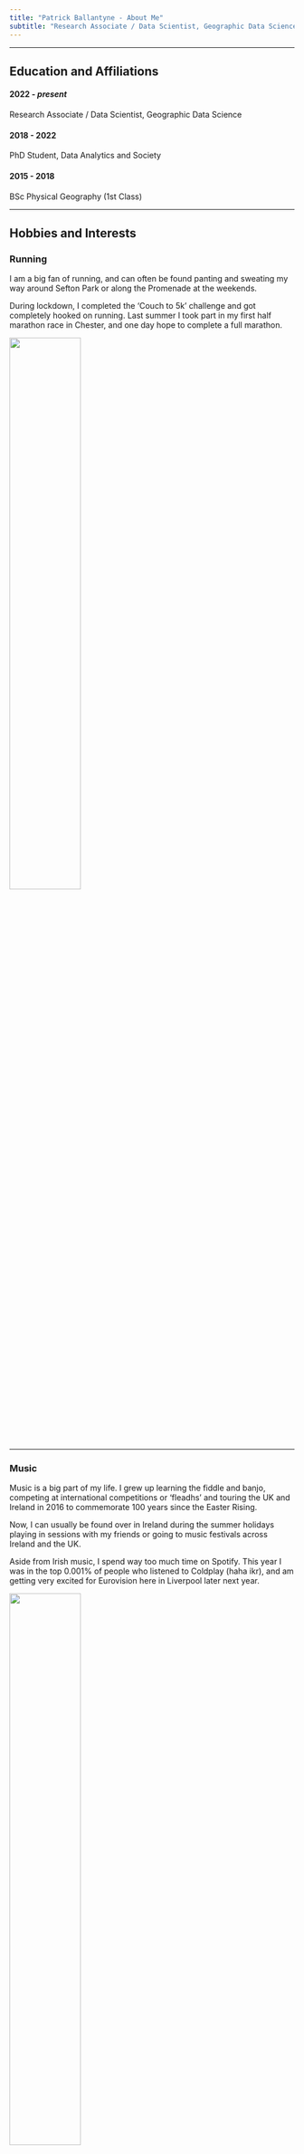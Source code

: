 ```yaml
---
title: "Patrick Ballantyne - About Me"
subtitle: "Research Associate / Data Scientist, Geographic Data Science"
---
```


------------------------------------------------------------------------

## Education and Affiliations

#### 2022 - *present*

Research Associate / Data Scientist, Geographic Data Science

#### 2018 - 2022

PhD Student, Data Analytics and Society

#### 2015 - 2018

BSc Physical Geography (1st Class)

------------------------------------------------------------------------

## Hobbies and Interests

### Running

I am a big fan of running, and can often be found panting and sweating my way around Sefton Park or along the Promenade at the weekends.

During lockdown, I completed the 'Couch to 5k' challenge and got completely hooked on running. Last summer I took part in my first half marathon race in Chester, and one day hope to complete a full marathon.

![](run.jpg){fig-align="center" width="50%"}

------------------------------------------------------------------------

### Music

Music is a big part of my life. I grew up learning the fiddle and banjo, competing at international competitions or 'fleadhs' and touring the UK and Ireland in 2016 to commemorate 100 years since the Easter Rising.

Now, I can usually be found over in Ireland during the summer holidays playing in sessions with my friends or going to music festivals across Ireland and the UK.

Aside from Irish music, I spend way too much time on Spotify. This year I was in the top 0.001% of people who listened to Coldplay (haha ikr), and am getting very excited for Eurovision here in Liverpool later next year.

![](music.jpg){fig-align="center" width="50%"}

------------------------------------------------------------------------

### Foodie

I love to eat out and go out for drinks with my friends, with a particular obsession over tacos, ramen, craft beer, coffee and donuts.

Some of my favourite places in Liverpool include Koffi, The Pen Factory, The Grapes, Free State Kitchen and Mother Espresso.

![](profile-v3.jpg){fig-align="center" width="50%"}

------------------------------------------------------------------------
